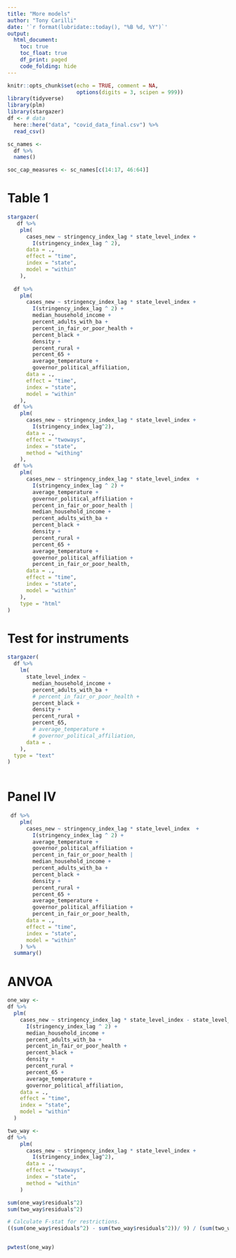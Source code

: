 ```yaml
---
title: "More models"
author: "Tony Carilli"
date: '`r format(lubridate::today(), "%B %d, %Y")`'
output: 
  html_document:
    toc: true
    toc_float: true
    df_print: paged
    code_folding: hide
---
```


```r
knitr::opts_chunk$set(echo = TRUE, comment = NA,
                      options(digits = 3, scipen = 999))
library(tidyverse)
library(plm)
library(stargazer)
df <- # data
  here::here("data", "covid_data_final.csv") %>% 
  read_csv()

sc_names <-
  df %>%
  names() 

soc_cap_measures <- sc_names[c(14:17, 46:64)]
```

# Table 1

```r
stargazer(
   df %>%
    plm(
      cases_new ~ stringency_index_lag * state_level_index +
        I(stringency_index_lag ^ 2),
      data = .,
      effect = "time",
      index = "state",
      model = "within"
    ),
  
  df %>%
    plm(
      cases_new ~ stringency_index_lag * state_level_index +
        I(stringency_index_lag ^ 2) +
        median_household_income +
        percent_adults_with_ba +
        percent_in_fair_or_poor_health +
        percent_black +
        density +
        percent_rural +
        percent_65 +
        average_temperature +
        governor_political_affiliation,
      data = .,
      effect = "time",
      index = "state",
      model = "within"
    ),
  df %>% 
    plm(
      cases_new ~ stringency_index_lag * state_level_index + 
        I(stringency_index_lag^2),
      data = .,
      effect = "twoways",
      index = "state",
      method = "withing"
    ),
  df %>%
    plm(
      cases_new ~ stringency_index_lag * state_level_index  +
        I(stringency_index_lag ^ 2) +
        average_temperature +
        governor_political_affiliation + 
        percent_in_fair_or_poor_health |
        median_household_income +
        percent_adults_with_ba +
        percent_black +
        density +
        percent_rural +
        percent_65 +
        average_temperature +
        governor_political_affiliation + 
        percent_in_fair_or_poor_health,
      data = .,
      effect = "time",
      index = "state",
      model = "within"
    ),
    type = "html"
)

```

# Test for instruments

```r

stargazer(
  df %>%
    lm(
      state_level_index ~
        median_household_income +
        percent_adults_with_ba +
        # percent_in_fair_or_poor_health +
        percent_black +
        density +
        percent_rural +
        percent_65,
        # average_temperature +
        # governor_political_affiliation,
      data = .
    ),
  type = "text"
)
  

```

# Panel IV

```r
 df %>%
    plm(
      cases_new ~ stringency_index_lag * state_level_index  +
        I(stringency_index_lag ^ 2) +
        average_temperature +
        governor_political_affiliation + 
        percent_in_fair_or_poor_health |
        median_household_income +
        percent_adults_with_ba +
        percent_black +
        density +
        percent_rural +
        percent_65 +
        average_temperature +
        governor_political_affiliation + 
        percent_in_fair_or_poor_health,
      data = .,
      effect = "time",
      index = "state",
      model = "within"
    ) %>% 
  summary()
```

# ANVOA

```r
one_way <- 
df %>%
  plm(
    cases_new ~ stringency_index_lag * state_level_index - state_level_index +
      I(stringency_index_lag ^ 2) +
      median_household_income +
      percent_adults_with_ba +
      percent_in_fair_or_poor_health +
      percent_black +
      density +
      percent_rural +
      percent_65 +
      average_temperature +
      governor_political_affiliation,
    data = .,
    effect = "time",
    index = "state",
    model = "within"
  ) 

two_way <- 
df %>% 
    plm(
      cases_new ~ stringency_index_lag * state_level_index + 
        I(stringency_index_lag^2),
      data = .,
      effect = "twoways",
      index = "state",
      method = "within"
    )

sum(one_way$residuals^2)
sum(two_way$residuals^2)

# Calculate F-stat for restrictions. 
((sum(one_way$residuals^2) - sum(two_way$residuals^2))/ 9) / (sum(two_way$residuals^2)/two_way$df.residual)



```
```r
pwtest(one_way)
```


